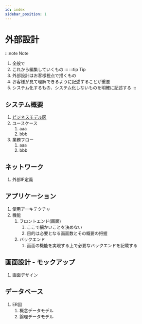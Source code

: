 ```yaml
---
id: index
sidebar_position: 1
---
```


# 外部設計

:::note Note
1. 全般で <TBD/>
1. これから編集していくもの
:::
:::tip Tip
1. 外部設計はお客様視点で描くもの
1. お客様が見て理解できるように記述することが重要
1. システム化するもの、システム化しないものを明確に記述する
:::

## システム概要
1. [ビジネスモデル図](business-model)
1. ユースケース
    1. aaa
    1. bbb
1. 業務フロー
    1. aaa
    1. bbb

## ネットワーク
1. 外部IF定義

## アプリケーション
1. 使用アーキテクチャ
1. 機能
    1. フロントエンド(画面)
        1. ここで細かいことを決めない
        1. 目的は必要となる画面数とその概要の把握
    1. バックエンド
        1. 画面の機能を実現する上で必要なバックエンドを記載する

## 画面設計 - モックアップ
1. 画面デザイン

## データベース
1. ER図
    1. 概念データモデル
    1. 論理データモデル
